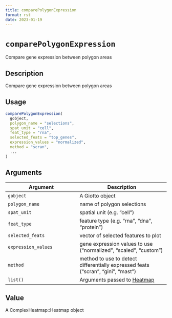 ```yaml
--- 
title: comparePolygonExpression 
format: rst 
date: 2023-01-19 
--- 
```

# `comparePolygonExpression`

Compare gene expression between polygon areas


## Description

Compare gene expression between polygon areas


## Usage

```r
comparePolygonExpression(
  gobject,
  polygon_name = "selections",
  spat_unit = "cell",
  feat_type = "rna",
  selected_feats = "top_genes",
  expression_values = "normalized",
  method = "scran",
  ...
)
```


## Arguments

Argument      |Description
------------- |----------------
`gobject`     |     A Giotto object
`polygon_name`     |     name of polygon selections
`spat_unit`     |     spatial unit (e.g. "cell")
`feat_type`     |     feature type (e.g. "rna", "dna", "protein")
`selected_feats`     |     vector of selected features to plot
`expression_values`     |     gene expression values to use ("normalized", "scaled", "custom")
`method`     |     method to use to detect differentially expressed feats ("scran", "gini", "mast")
`list()`     |     Arguments passed to [Heatmap](#heatmap)


## Value

A ComplexHeatmap::Heatmap object


